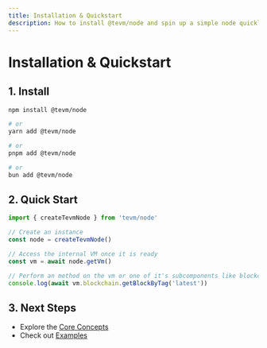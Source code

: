 ```yaml
---
title: Installation & Quickstart
description: How to install @tevm/node and spin up a simple node quickly
---
```


# Installation & Quickstart

## 1. Install

```sh
npm install @tevm/node

# or
yarn add @tevm/node

# or
pnpm add @tevm/node

# or
bun add @tevm/node
```

## 2. Quick Start

```ts
import { createTevmNode } from 'tevm/node'

// Create an instance
const node = createTevmNode()

// Access the internal VM once it is ready
const vm = await node.getVm()

// Perform an method on the vm or one of it's subcomponents like blockchain
console.log(await vm.blockchain.getBlockByTag('latest'))
```

## 3. Next Steps

- Explore the [Core Concepts](../core/create-tevm-node)
- Check out [Examples](../examples/local-testing)
